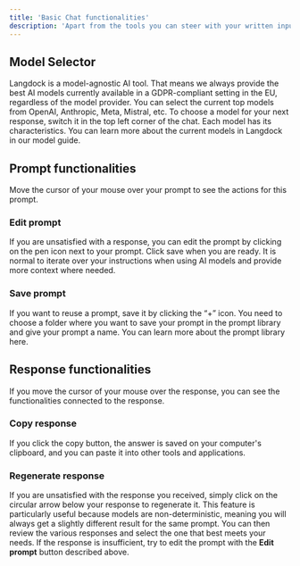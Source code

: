 ```yaml
---
title: 'Basic Chat functionalities'
description: 'Apart from the tools you can steer with your written input, you can use a few other functionalities to work in the chat. These are the model selector in the top left corner and the buttons to interact with prompts and responses.'
---
```


## Model Selector
Langdock is a model-agnostic AI tool. That means we always provide the best AI models currently available in a GDPR-compliant setting in the EU, regardless of the model provider. You can select the current top models from OpenAI, Anthropic, Meta, Mistral, etc. 
To choose a model for your next response, switch it in the top left corner of the chat. Each model has its characteristics. You can learn more about the current models in Langdock in our model guide.

## Prompt functionalities
Move the cursor of your mouse over your prompt to see the actions for this prompt.

### Edit prompt
If you are unsatisfied with a response, you can edit the prompt by clicking on the pen icon next to your prompt. Click save when you are ready. It is normal to iterate over your instructions when using AI models and provide more context where needed.

### Save prompt
If you want to reuse a prompt, save it by clicking the “+” icon. You need to choose a folder where you want to save your prompt in the prompt library and give your prompt a name. You can learn more about the prompt library here.

## Response functionalities
If you move the cursor of your mouse over the response, you can see the functionalities connected to the response.

### Copy response
If you click the copy button, the answer is saved on your computer's clipboard, and you can paste it into other tools and applications.

### Regenerate response
If you are unsatisfied with the response you received, simply click on the circular arrow below your response to regenerate it. This feature is particularly useful because models are non-deterministic, meaning you will always get a slightly different result for the same prompt. You can then review the various responses and select the one that best meets your needs. If the response is insufficient, try to edit the prompt with the **Edit prompt** button described above.

